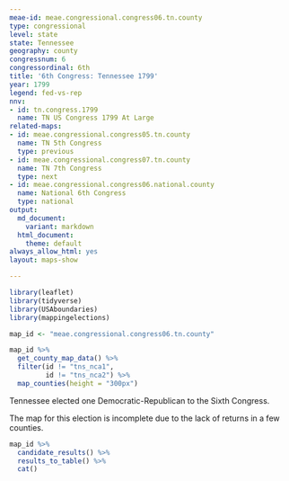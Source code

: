 ```yaml
---
meae-id: meae.congressional.congress06.tn.county
type: congressional
level: state
state: Tennessee
geography: county
congressnum: 6
congressordinal: 6th
title: '6th Congress: Tennessee 1799'
year: 1799
legend: fed-vs-rep
nnv:
- id: tn.congress.1799
  name: TN US Congress 1799 At Large
related-maps:
- id: meae.congressional.congress05.tn.county
  name: TN 5th Congress
  type: previous
- id: meae.congressional.congress07.tn.county
  name: TN 7th Congress
  type: next
- id: meae.congressional.congress06.national.county
  name: National 6th Congress
  type: national
output:
  md_document:
    variant: markdown
  html_document:
    theme: default
always_allow_html: yes
layout: maps-show

---
```


```r
library(leaflet)
library(tidyverse)
library(USAboundaries)
library(mappingelections)

map_id <- "meae.congressional.congress06.tn.county"
```

<div class="map">

```r
map_id %>%
  get_county_map_data() %>%
  filter(id != "tns_nca1",
         id != "tns_nca2") %>% 
  map_counties(height = "300px")
```

</div>

Tennessee elected one Democratic-Republican to the Sixth Congress.

The map for this election is incomplete due to the lack of returns in a few counties. 

<div class="results-table">

```r
map_id %>%
  candidate_results() %>%
  results_to_table() %>%
  cat()
```

</div>
